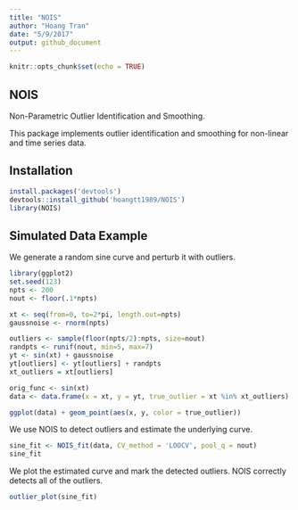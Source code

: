 ```yaml
---
title: "NOIS"
author: "Hoang Tran"
date: "5/9/2017"
output: github_document
---
```


```r
knitr::opts_chunk$set(echo = TRUE)

```

## NOIS

Non-Parametric Outlier Identification and Smoothing.

This package implements outlier identification and smoothing for non-linear and time series data.

## Installation

```r
install.packages('devtools')
devtools::install_github('hoangtt1989/NOIS')
library(NOIS)
```


## Simulated Data Example

We generate a random sine curve and perturb it with outliers.

```r
library(ggplot2)
set.seed(123)
npts <- 200
nout <- floor(.1*npts)

xt <- seq(from=0, to=2*pi, length.out=npts)
gaussnoise <- rnorm(npts)

outliers <- sample(floor(npts/2):npts, size=nout)
randpts <- runif(nout, min=5, max=7)
yt <- sin(xt) + gaussnoise
yt[outliers] <- yt[outliers] + randpts
xt_outliers = xt[outliers]

orig_func <- sin(xt)
data <- data.frame(x = xt, y = yt, true_outlier = xt %in% xt_outliers)

ggplot(data) + geom_point(aes(x, y, color = true_outlier))
```

We use NOIS to detect outliers and estimate the underlying curve.

```r
sine_fit <- NOIS_fit(data, CV_method = 'LOOCV', pool_q = nout)
sine_fit
```

We plot the estimated curve and mark the detected outliers. NOIS correctly detects all of the outliers.

```r
outlier_plot(sine_fit)
```
